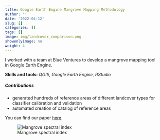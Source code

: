 ```yaml
---
title: Google Earth Engine Mangrove Mapping Methodology
author: ''
date: '2022-04-12'
slug: []
categories: []
tags: []
image: img/landcover_comparison.png
showonlyimage: no
weight: 4
---
```


I worked with a team at Blue Ventures to develop a mangrove mapping tool in Google Earth Engine.

<!--more-->

**Skills and tools:** *QGIS, Google Earth Engine, RStudio*

##### Contributions
* generated hundreds of reference areas of different landcover types for classifier calibration and validation
* automated creation of catalog of reference areas

You can find our paper [here](https://www.mdpi.com/2072-4292/12/22/3758).

![Mangrove spectral index](/img/mang_indx_updated.png)

